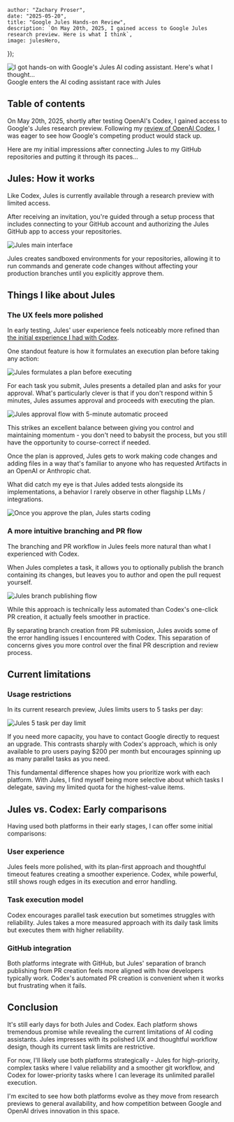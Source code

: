 



    author: "Zachary Proser",
    date: "2025-05-20",
    title: "Google Jules Hands-on Review",
    description: `On May 20th, 2025, I gained access to Google Jules research preview. Here is what I think`,
    image: julesHero,
});

<Image src={julesHero} alt="I got hands-on with Google's Jules AI coding assistant. Here's what I thought..." />

<figcaption>Google enters the AI coding assistant race with Jules</figcaption>

## Table of contents 

On May 20th, 2025, shortly after testing OpenAI's Codex, I gained access to Google's Jules research preview. Following my [review of OpenAI Codex](/blog/openai-codex-review), I was eager to see how Google's competing product would stack up.

Here are my initial impressions after connecting Jules to my GitHub repositories and putting it through its paces...

## Jules: How it works

Like Codex, Jules is currently available through a research preview with limited access. 

After receiving an invitation, you're guided through a setup process that includes connecting to your GitHub account and authorizing the Jules GitHub app to access your repositories.

<Image src={julesConnectGithub} alt="Jules main interface" />

Jules creates sandboxed environments for your repositories, allowing it to run commands and generate code changes without affecting your production branches until you explicitly approve them.

## Things I like about Jules

### The UX feels more polished

In early testing, Jules' user experience feels noticeably more refined than [the initial experience I had with Codex](/blog/openai-codex-review). 

One standout feature is how it formulates an execution plan before taking any action:

<Image src={julesPlan} alt="Jules formulates a plan before executing" />

For each task you submit, Jules presents a detailed plan and asks for your approval. What's particularly clever is that if you don't respond within 5 minutes, Jules assumes approval and proceeds with executing the plan.

<Image src={julesApproval} alt="Jules approval flow with 5-minute automatic proceed" />

This strikes an excellent balance between giving you control and maintaining momentum - you don't need to babysit the process, but you still have the opportunity to course-correct if needed.

Once the plan is approved, Jules gets to work making code changes and adding files in a way that's familiar to anyone who has requested Artifacts in an OpenAI or Anthropic chat.

What did catch my eye is that Jules added tests alongside its implementations, a behavior I rarely observe in other flagship LLMs / integrations.

<Image src={julesCoding} alt="Once you approve the plan, Jules starts coding" />

### A more intuitive branching and PR flow

The branching and PR workflow in Jules feels more natural than what I experienced with Codex. 

When Jules completes a task, it allows you to optionally publish the branch containing its changes, but leaves you to author and open the pull request yourself.

<Image src={julesBranchPublish} alt="Jules branch publishing flow" />

While this approach is technically less automated than Codex's one-click PR creation, it actually feels smoother in practice. 

By separating branch creation from PR submission, Jules avoids some of the error handling issues I encountered with Codex. This separation of concerns gives you more control over the final PR description and review process.

## Current limitations

### Usage restrictions

In its current research preview, Jules limits users to 5 tasks per day:

<Image src={julesTaskLimit} alt="Jules 5 task per day limit" />

If you need more capacity, you have to contact Google directly to request an upgrade. This contrasts sharply with Codex's approach, which is only available to pro users paying $200 per month but encourages spinning up as many parallel tasks as you need.

This fundamental difference shapes how you prioritize work with each platform. With Jules, I find myself being more selective about which tasks I delegate, saving my limited quota for the highest-value items.

## Jules vs. Codex: Early comparisons

Having used both platforms in their early stages, I can offer some initial comparisons:

### User experience
Jules feels more polished, with its plan-first approach and thoughtful timeout features creating a smoother experience. Codex, while powerful, still shows rough edges in its execution and error handling.

### Task execution model
Codex encourages parallel task execution but sometimes struggles with reliability. Jules takes a more measured approach with its daily task limits but executes them with higher reliability.

### GitHub integration
Both platforms integrate with GitHub, but Jules' separation of branch publishing from PR creation feels more aligned with how developers typically work. Codex's automated PR creation is convenient when it works but frustrating when it fails.

## Conclusion

It's still early days for both Jules and Codex. Each platform shows tremendous promise while revealing the current limitations of AI coding assistants. Jules impresses with its polished UX and thoughtful workflow design, though its current task limits are restrictive.

For now, I'll likely use both platforms strategically - Jules for high-priority, complex tasks where I value reliability and a smoother git workflow, and Codex for lower-priority tasks where I can leverage its unlimited parallel execution.

I'm excited to see how both platforms evolve as they move from research previews to general availability, and how competition between Google and OpenAI drives innovation in this space.

